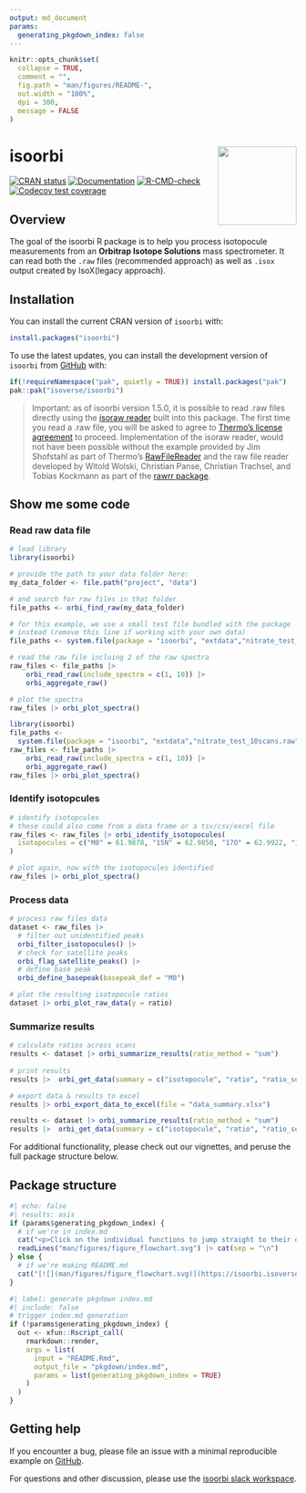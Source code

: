 ```yaml
---
output: md_document
params:
  generating_pkgdown_index: false
---
```


<!-- README.md is generated from README.Rmd. Please edit that file -->

```r
knitr::opts_chunk$set(
  collapse = TRUE,
  comment = "",
  fig.path = "man/figures/README-",
  out.width = "100%",
  dpi = 300,
  message = FALSE
)
```

# isoorbi <a href='https://isoorbi.isoverse.org/'> <img src="inst/www/logo.png" align="right" height="138" /> </a>

<!-- badges: start -->
  [![CRAN status](https://www.r-pkg.org/badges/version/isoorbi)](https://CRAN.R-project.org/package=isoorbi)
  [![Documentation](https://img.shields.io/badge/docs-online-green.svg)](https://isoorbi.isoverse.org/)
  [![R-CMD-check](https://github.com/isoverse/isoorbi/workflows/R-CMD-check/badge.svg)](https://github.com/isoverse/isoorbi/actions)
  [![Codecov test coverage](https://codecov.io/gh/isoverse/isoorbi/graph/badge.svg)](https://app.codecov.io/gh/isoverse/isoorbi)
<!-- badges: end -->

## Overview

The goal of the isoorbi R package is to help you process isotopocule measurements from an **Orbitrap Isotope Solutions** mass spectrometer. It can read both the <code>.raw</code> files (recommended approach) as well as <code>.isox</code> output created by IsoX(legacy approach).

## Installation

You can install the current CRAN version of `isoorbi` with:

```r
install.packages("isoorbi")
```

To use the latest updates, you can install the development version of `isoorbi` from [GitHub](https://github.com/) with:

```r
if(!requireNamespace("pak", quietly = TRUE)) install.packages("pak")
pak::pak("isoverse/isoorbi")
```

> Important: as of isoorbi version 1.5.0, it is possible to read .raw files directly using the [isoraw reader](https://github.com/isoverse/isoorbi/tree/main/inst/assembly) built into this package. The first time you read a .raw file, you will be asked to agree to [Thermo's license agreement](https://github.com/fgcz/rawrr/blob/devel/inst/rawrrassembly/RawFileReaderLicense.txt) to proceed. Implementation of the isoraw reader, would not have been possible without the example provided by Jim Shofstahl as part of Thermo's [RawFileReader](https://github.com/thermofisherlsms/RawFileReader) and the raw file reader developed by Witold Wolski, Christian Panse, Christian Trachsel, and Tobias Kockmann as part of the [rawrr package](https://github.com/fgcz/rawrr).


## Show me some code

### Read raw data file

```r
# load library
library(isoorbi)

# provide the path to your data folder here:
my_data_folder <- file.path("project", "data")

# and search for raw files in that folder
file_paths <- orbi_find_raw(my_data_folder)

# for this example, we use a small test file bundled with the package
# instead (remove this line if working with your own data)
file_paths <- system.file(package = "isoorbi", "extdata","nitrate_test_10scans.raw")

# read the raw file incluing 2 of the raw spectra
raw_files <- file_paths |>
    orbi_read_raw(include_spectra = c(1, 10)) |>
    orbi_aggregate_raw()

# plot the spectra
raw_files |> orbi_plot_spectra()
```

```r
library(isoorbi)
file_paths <- 
  system.file(package = "isoorbi", "extdata","nitrate_test_10scans.raw")
raw_files <- file_paths |>
    orbi_read_raw(include_spectra = c(1, 10)) |>
    orbi_aggregate_raw()
raw_files |> orbi_plot_spectra()
```

### Identify isotopcules

```r
# identify isotopcules
# these could also come from a data frame or a tsv/csv/excel file
raw_files <- raw_files |> orbi_identify_isotopocules(
  isotopocules = c("M0" = 61.9878, "15N" = 62.9850, "17O" = 62.9922, "18O" = 63.9922)
)

# plot again, now with the isotopocules identified
raw_files |> orbi_plot_spectra()
```

### Process data

```r
# process raw files data
dataset <- raw_files |>
  # filter out unidentified peaks
  orbi_filter_isotopocules() |>
  # check for satellite peaks
  orbi_flag_satellite_peaks() |>
  # define base peak
  orbi_define_basepeak(basepeak_def = "M0")

# plot the resulting isotopocule ratios
dataset |> orbi_plot_raw_data(y = ratio)
```

### Summarize results

```r
# calculate ratios across scans
results <- dataset |> orbi_summarize_results(ratio_method = "sum")
   
# print results
results |>  orbi_get_data(summary = c("isotopocule", "ratio", "ratio_sem"))

# export data & results to excel
results |> orbi_export_data_to_excel(file = "data_summary.xlsx")
```

```r
results <- dataset |> orbi_summarize_results(ratio_method = "sum")
results |>  orbi_get_data(summary = c("isotopocule", "ratio", "ratio_sem"))
```

For additional functionality, please check out our vignettes, and peruse the full package structure below.

## Package structure

```r
#| echo: false
#| results: asis
if (params$generating_pkgdown_index) {
  # if we're in index.md
  cat("<p>Click on the individual functions to jump straight to their documenation.</p>\n")
  readLines("man/figures/figure_flowchart.svg") |> cat(sep = "\n")
} else {
  # if we're making README.md
  cat("[![](man/figures/figure_flowchart.svg)](https://isoorbi.isoverse.org)")
}
```

```r
#| label: generate pkgdown index.md
#| include: false
# trigger index.md generation
if (!params$generating_pkgdown_index) {
  out <- xfun::Rscript_call(
    rmarkdown::render,
    args = list(
      input = "README.Rmd", 
      output_file = "pkgdown/index.md",
      params = list(generating_pkgdown_index = TRUE)
    )
  )
}
```

## Getting help

If you encounter a bug, please file an issue with a minimal reproducible example on [GitHub](https://github.com/isoverse/isoorbi/issues). 

For questions and other discussion, please use the [isoorbi slack workspace](https://isoorbi.slack.com).
